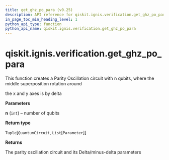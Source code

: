 ```yaml
---
title: get_ghz_po_para (v0.25)
description: API reference for qiskit.ignis.verification.get_ghz_po_para in qiskit v0.25
in_page_toc_min_heading_level: 1
python_api_type: function
python_api_name: qiskit.ignis.verification.get_ghz_po_para
---
```


<span id="qiskit-ignis-verification-get-ghz-po-para" />

# qiskit.ignis.verification.get\_ghz\_po\_para

<Function id="qiskit.ignis.verification.get_ghz_po_para" isDedicatedPage={true} github="https://github.com/qiskit-community/qiskit-ignis/tree/stable/0.6/qiskit/ignis/verification/entanglement/linear.py" signature="get_ghz_po_para(n)">
  This function creates a Parity Oscillation circuit with n qubits, where the middle superposition rotation around

  the x and y axes is by delta

  **Parameters**

  **n** (`int`) – number of qubits

  **Return type**

  `Tuple`\[`QuantumCircuit`, `List`\[`Parameter`]]

  **Returns**

  The parity oscillation circuit and its Delta/minus-delta parameters
</Function>

